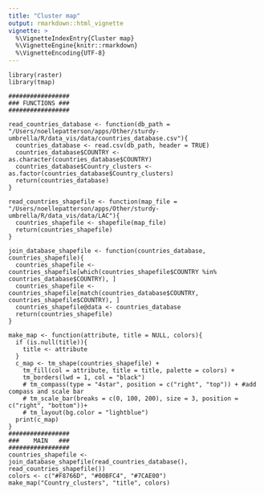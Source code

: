 ```yaml
---
title: "Cluster map"
output: rmarkdown::html_vignette
vignette: >
  %\VignetteIndexEntry{Cluster map}
  %\VignetteEngine{knitr::rmarkdown}
  %\VignetteEncoding{UTF-8}
---
```



```
library(raster)
library(tmap)

#################
### FUNCTIONS ###
#################

read_countries_database <- function(db_path = "/Users/noellepatterson/apps/Other/sturdy-umbrella/R/data_vis/data/countries_database.csv"){
  countries_database <- read.csv(db_path, header = TRUE)
  countries_database$COUNTRY <- as.character(countries_database$COUNTRY)
  countries_database$Country_clusters <- as.factor(countries_database$Country_clusters)
  return(countries_database)
}

read_countries_shapefile <- function(map_file = "/Users/noellepatterson/apps/Other/sturdy-umbrella/R/data_vis/data/LAC"){
  countries_shapefile <- shapefile(map_file)
  return(countries_shapefile)
}

join_database_shapefile <- function(countries_database, countries_shapefile){
  countries_shapefile <- countries_shapefile[which(countries_shapefile$COUNTRY %in% countries_database$COUNTRY), ]
  countries_shapefile <- countries_shapefile[match(countries_database$COUNTRY, countries_shapefile$COUNTRY), ]
  countries_shapefile@data <- countries_database
  return(countries_shapefile)	
}

make_map <- function(attribute, title = NULL, colors){
  if (is.null(title)){
    title <- attribute
  }
  c_map <- tm_shape(countries_shapefile) +
    tm_fill(col = attribute, title = title, palette = colors) +
    tm_borders(lwd = 1, col = "black")
    # tm_compass(type = "4star", position = c("right", "top")) + #add compass and scale bar
    # tm_scale_bar(breaks = c(0, 100, 200), size = 3, position = c("right", "bottom"))+
    # tm_layout(bg.color = "lightblue")
  print(c_map)
}
#################
###    MAIN   ###
#################
countries_shapefile <- join_database_shapefile(read_countries_database(), read_countries_shapefile())
colors <- c("#F8766D", "#00BFC4", "#7CAE00")
make_map("Country_clusters", "title", colors)

```